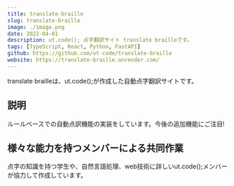 ```yaml
---
title: translate-braille
slug: translate-braille
image: ./image.png
date: 2022-04-01
description: ut.code(); 点字翻訳サイト translate brailleです。
tags: [TypeScript, React, Python, FastAPI]
github: https://github.com/ut-code/translate-braille
website: https://translate-braille.onrender.com/
---
```


translate brailleは、ut.code();が作成した自動点字翻訳サイトです。

## 説明

ルールベースでの自動点訳機能の実装をしています。今後の追加機能にご注目!

## 様々な能力を持つメンバーによる共同作業

点字の知識を持つ学生や、自然言語処理、web技術に詳しいut.code();メンバーが協力して作成しています。
